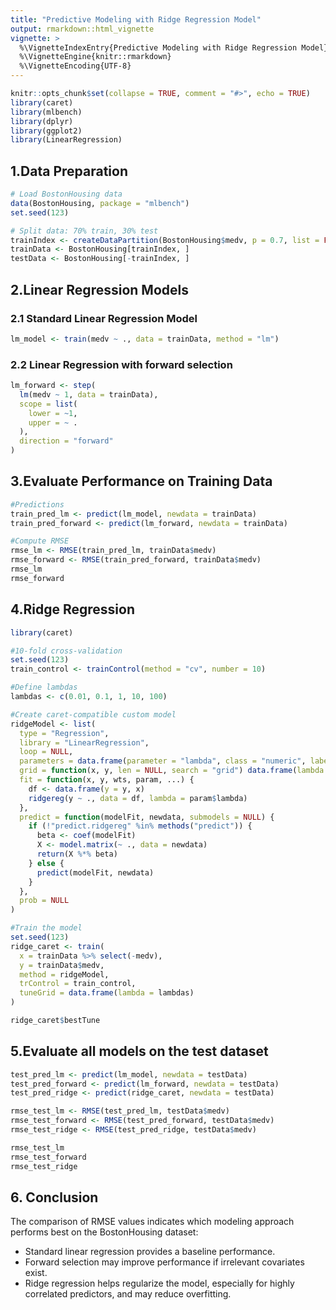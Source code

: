 ```yaml
---
title: "Predictive Modeling with Ridge Regression Model"
output: rmarkdown::html_vignette
vignette: >
  %\VignetteIndexEntry{Predictive Modeling with Ridge Regression Model}
  %\VignetteEngine{knitr::rmarkdown}
  %\VignetteEncoding{UTF-8}
---
```


```r
knitr::opts_chunk$set(collapse = TRUE, comment = "#>", echo = TRUE)
library(caret)
library(mlbench)
library(dplyr)
library(ggplot2)
library(LinearRegression)
```

## 1.Data Preparation 

```r
# Load BostonHousing data
data(BostonHousing, package = "mlbench")
set.seed(123)

# Split data: 70% train, 30% test
trainIndex <- createDataPartition(BostonHousing$medv, p = 0.7, list = FALSE)
trainData <- BostonHousing[trainIndex, ]
testData <- BostonHousing[-trainIndex, ]
```

## 2.Linear Regression Models

### 2.1 Standard Linear Regression Model
```r
lm_model <- train(medv ~ ., data = trainData, method = "lm")
```

### 2.2 Linear Regression with forward selection
```r
lm_forward <- step(
  lm(medv ~ 1, data = trainData),        
  scope = list(
    lower = ~1,                           
    upper = ~ .                          
  ),
  direction = "forward"
)
```

## 3.Evaluate Performance on Training Data

```r
#Predictions
train_pred_lm <- predict(lm_model, newdata = trainData)
train_pred_forward <- predict(lm_forward, newdata = trainData)

#Compute RMSE
rmse_lm <- RMSE(train_pred_lm, trainData$medv)
rmse_forward <- RMSE(train_pred_forward, trainData$medv)
rmse_lm
rmse_forward
```

## 4.Ridge Regression

```r
library(caret)

#10-fold cross-validation
set.seed(123)
train_control <- trainControl(method = "cv", number = 10)

#Define lambdas
lambdas <- c(0.01, 0.1, 1, 10, 100)

#Create caret-compatible custom model
ridgeModel <- list(
  type = "Regression",
  library = "LinearRegression",
  loop = NULL,
  parameters = data.frame(parameter = "lambda", class = "numeric", label = "Ridge Lambda"),
  grid = function(x, y, len = NULL, search = "grid") data.frame(lambda = lambdas),
  fit = function(x, y, wts, param, ...) {
    df <- data.frame(y = y, x)
    ridgereg(y ~ ., data = df, lambda = param$lambda)
  },
  predict = function(modelFit, newdata, submodels = NULL) {
    if (!"predict.ridgereg" %in% methods("predict")) {
      beta <- coef(modelFit)
      X <- model.matrix(~ ., data = newdata)
      return(X %*% beta)
    } else {
      predict(modelFit, newdata)
    }
  },
  prob = NULL
)

#Train the model
set.seed(123)
ridge_caret <- train(
  x = trainData %>% select(-medv),
  y = trainData$medv,
  method = ridgeModel,
  trControl = train_control,
  tuneGrid = data.frame(lambda = lambdas)
)

ridge_caret$bestTune
```

## 5.Evaluate all models on the test dataset

```r
test_pred_lm <- predict(lm_model, newdata = testData)
test_pred_forward <- predict(lm_forward, newdata = testData)
test_pred_ridge <- predict(ridge_caret, newdata = testData)

rmse_test_lm <- RMSE(test_pred_lm, testData$medv)
rmse_test_forward <- RMSE(test_pred_forward, testData$medv)
rmse_test_ridge <- RMSE(test_pred_ridge, testData$medv)

rmse_test_lm
rmse_test_forward
rmse_test_ridge
```

## 6. Conclusion

The comparison of RMSE values indicates which modeling approach performs best on the BostonHousing dataset:\n

* Standard linear regression provides a baseline performance.\n
* Forward selection may improve performance if irrelevant covariates exist.\n
* Ridge regression helps regularize the model, especially for highly correlated predictors, and may reduce overfitting.\n


